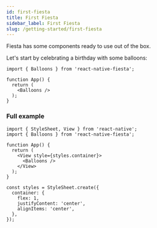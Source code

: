 ```yaml
---
id: first-fiesta
title: First Fiesta
sidebar_label: First Fiesta
slug: /getting-started/first-fiesta
---
```


Fiesta has some components ready to use out of the box.

Let's start by celebrating a birthday with some balloons:

```tsx
import { Balloons } from 'react-native-fiesta';

function App() {
  return (
    <Balloons />
  );
}

```

### Full example

```tsx
import { StyleSheet, View } from 'react-native';
import { Balloons } from 'react-native-fiesta';

function App() {
  return (
    <View style={styles.container}>
      <Balloons />
    </View>
  );
}

const styles = StyleSheet.create({
  container: {
    flex: 1,
    justifyContent: 'center',
    alignItems: 'center',
  },
});
```
